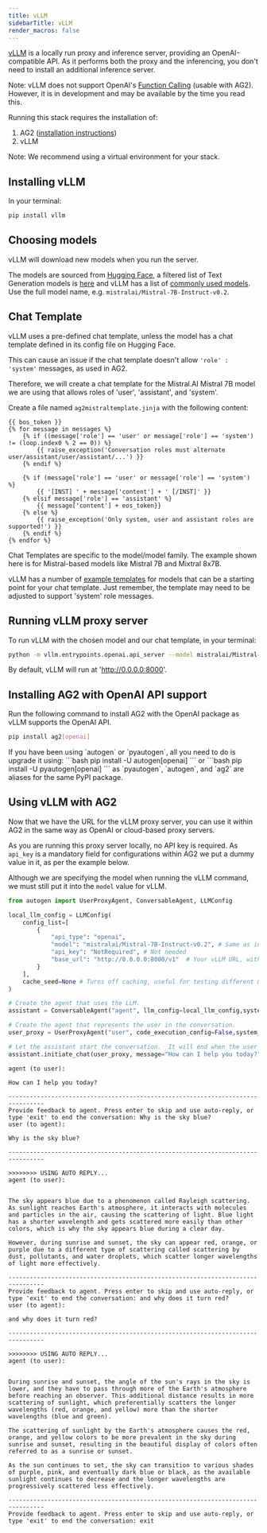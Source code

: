 ```yaml
---
title: vLLM
sidebarTitle: vLLM
render_macros: false
---
```


[vLLM](https://github.com/vllm-project/vllm) is a locally run proxy and inference server, providing an OpenAI-compatible API. As it performs both the proxy and the inferencing, you don't need to install an additional inference server.

Note: vLLM does not support OpenAI's [Function Calling](https://platform.openai.com/docs/guides/function-calling) (usable with AG2). However, it is in development and may be available by the time you read this.

Running this stack requires the installation of:
1. AG2 ([installation instructions](/docs/user-guide/basic-concepts/installing-ag2))
2. vLLM

Note: We recommend using a virtual environment for your stack.

## Installing vLLM

In your terminal:

```bash
pip install vllm
```

## Choosing models

vLLM will download new models when you run the server.

The models are sourced from [Hugging Face](https://huggingface.co), a filtered list of Text Generation models is [here](https://huggingface.co/models?pipeline_tag=text-generation&sort=trending) and vLLM has a list of [commonly used models](https://docs.vllm.ai/en/latest/models/supported_models.html). Use the full model name, e.g. `mistralai/Mistral-7B-Instruct-v0.2`.

## Chat Template

vLLM uses a pre-defined chat template, unless the model has a chat template defined in its config file on Hugging Face.

This can cause an issue if the chat template doesn't allow `'role' : 'system'` messages, as used in AG2.

Therefore, we will create a chat template for the Mistral.AI Mistral 7B model we are using that allows roles of 'user', 'assistant', and 'system'.

Create a file named `ag2mistraltemplate.jinja` with the following content:
```text
{{ bos_token }}
{% for message in messages %}
    {% if ((message['role'] == 'user' or message['role'] == 'system') != (loop.index0 % 2 == 0)) %}
        {{ raise_exception('Conversation roles must alternate user/assistant/user/assistant/...') }}
    {% endif %}

    {% if (message['role'] == 'user' or message['role'] == 'system') %}
        {{ '[INST] ' + message['content'] + ' [/INST]' }}
    {% elsif message['role'] == 'assistant' %}
        {{ message['content'] + eos_token}}
    {% else %}
        {{ raise_exception('Only system, user and assistant roles are supported!') }}
    {% endif %}
{% endfor %}
```
<div class="warning">
<Warning>
Chat Templates are specific to the model/model family. The example shown here is for Mistral-based models like Mistral 7B and Mixtral 8x7B.

vLLM has a number of [example templates](https://github.com/vllm-project/vllm/tree/main/examples) for models that can be a
starting point for your chat template. Just remember, the template may need to be adjusted to support 'system' role messages.
</Warning>
</div>

## Running vLLM proxy server

To run vLLM with the chosen model and our chat template, in your terminal:

```bash
python -m vllm.entrypoints.openai.api_server --model mistralai/Mistral-7B-Instruct-v0.2 --chat-template ag2mistraltemplate.jinja
```

By default, vLLM will run at 'http://0.0.0.0:8000'.

## Installing AG2 with OpenAI API support

Run the following command to install AG2 with the OpenAI package as vLLM supports the OpenAI API.

```bash
pip install ag2[openai]
```

<Tip>
If you have been using `autogen` or `pyautogen`, all you need to do is upgrade it using:
```bash
pip install -U autogen[openai]
```
or
```bash
pip install -U pyautogen[openai]
```
as `pyautogen`, `autogen`, and `ag2` are aliases for the same PyPI package.
</Tip>

## Using vLLM with AG2

Now that we have the URL for the vLLM proxy server, you can use it within AG2 in the same way as OpenAI or cloud-based proxy servers.

As you are running this proxy server locally, no API key is required. As `api_key` is a mandatory field for configurations within AG2 we put a dummy value in it, as per the example below.

Although we are specifying the model when running the vLLM command, we must still put it into the `model` value for vLLM.


```python
from autogen import UserProxyAgent, ConversableAgent, LLMConfig

local_llm_config = LLMConfig(
    config_list=[
        {
            "api_type": "openai",
            "model": "mistralai/Mistral-7B-Instruct-v0.2", # Same as in vLLM command
            "api_key": "NotRequired", # Not needed
            "base_url": "http://0.0.0.0:8000/v1"  # Your vLLM URL, with '/v1' added
        }
    ],
    cache_seed=None # Turns off caching, useful for testing different models
)

# Create the agent that uses the LLM.
assistant = ConversableAgent("agent", llm_config=local_llm_config,system_message="")

# Create the agent that represents the user in the conversation.
user_proxy = UserProxyAgent("user", code_execution_config=False,system_message="")

# Let the assistant start the conversation.  It will end when the user types exit.
assistant.initiate_chat(user_proxy, message="How can I help you today?")
```

```console
agent (to user):

How can I help you today?

--------------------------------------------------------------------------------
Provide feedback to agent. Press enter to skip and use auto-reply, or type 'exit' to end the conversation: Why is the sky blue?
user (to agent):

Why is the sky blue?

--------------------------------------------------------------------------------

>>>>>>>> USING AUTO REPLY...
agent (to user):


The sky appears blue due to a phenomenon called Rayleigh scattering. As sunlight reaches Earth's atmosphere, it interacts with molecules and particles in the air, causing the scattering of light. Blue light has a shorter wavelength and gets scattered more easily than other colors, which is why the sky appears blue during a clear day.

However, during sunrise and sunset, the sky can appear red, orange, or purple due to a different type of scattering called scattering by dust, pollutants, and water droplets, which scatter longer wavelengths of light more effectively.

--------------------------------------------------------------------------------
Provide feedback to agent. Press enter to skip and use auto-reply, or type 'exit' to end the conversation: and why does it turn red?
user (to agent):

and why does it turn red?

--------------------------------------------------------------------------------

>>>>>>>> USING AUTO REPLY...
agent (to user):


During sunrise and sunset, the angle of the sun's rays in the sky is lower, and they have to pass through more of the Earth's atmosphere before reaching an observer. This additional distance results in more scattering of sunlight, which preferentially scatters the longer wavelengths (red, orange, and yellow) more than the shorter wavelengths (blue and green).

The scattering of sunlight by the Earth's atmosphere causes the red, orange, and yellow colors to be more prevalent in the sky during sunrise and sunset, resulting in the beautiful display of colors often referred to as a sunrise or sunset.

As the sun continues to set, the sky can transition to various shades of purple, pink, and eventually dark blue or black, as the available sunlight continues to decrease and the longer wavelengths are progressively scattered less effectively.

--------------------------------------------------------------------------------
Provide feedback to agent. Press enter to skip and use auto-reply, or type 'exit' to end the conversation: exit
```
